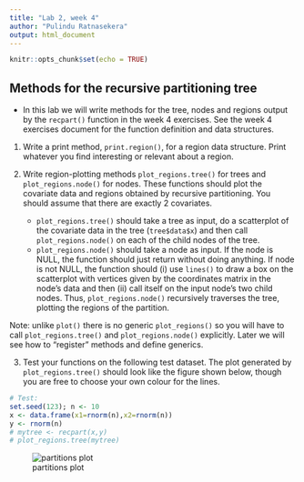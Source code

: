 ```yaml
---
title: "Lab 2, week 4"
author: "Pulindu Ratnasekera"
output: html_document
---
```


```r
knitr::opts_chunk$set(echo = TRUE)
```

## Methods for the recursive partitioning tree

* In this lab we will write methods for the 
tree, nodes and regions output by the `recpart()` function in 
the week 4 exercises. See the week 4 exercises document
for the function definition and data structures.

1. Write a print method, `print.region()`, for
a region data structure. Print whatever you find
interesting or relevant about a region.

2. Write region-plotting methods `plot_regions.tree()`
for trees and `plot_regions.node()` for nodes. These
functions should
plot the covariate data and regions obtained by 
recursive partitioning. You should assume that 
there are exactly 2 covariates.
    * `plot_regions.tree()` should take a tree 
    as input, do a scatterplot of
    the covariate data in the tree (`tree$data$x`) 
    and then call `plot_regions.node()` on each
    of the child nodes of the tree.
    * `plot_regions.node()` should take a node as input.
    If the node is NULL, the function should just 
    return without doing anything. If node is not NULL,
    the function should (i) use `lines()` to draw a box
    on the scatterplot with vertices given by
    the coordinates matrix in the node's data and 
    then (ii) call itself on the input node's two child nodes.
    Thus, `plot_regions.node()` recursively traverses 
    the tree, plotting the regions of the partition.

Note: unlike `plot()` there is no generic `plot_regions()`
so you will have to call `plot_regions.tree()` 
and `plot_regions.node()` explicitly.
Later we will see how to "register" methods and
define generics.

3. Test your functions on the following test dataset.
The plot generated by `plot_regions.tree()` should 
look like the figure shown below, though you are
free to choose your own colour for the lines.

```r
# Test:
set.seed(123); n <- 10
x <- data.frame(x1=rnorm(n),x2=rnorm(n))
y <- rnorm(n)
# mytree <- recpart(x,y)
# plot_regions.tree(mytree)
```

![partitions plot](exrecpart.png)

